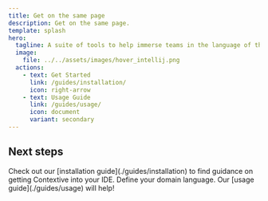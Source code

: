 ```yaml
---
title: Get on the same page
description: Get on the same page.
template: splash
hero:
  tagline: A suite of tools to help immerse teams in the language of their domains.
  image:
    file: ../../assets/images/hover_intellij.png
  actions:
    - text: Get Started
      link: /guides/installation/
      icon: right-arrow
    - text: Usage Guide
      link: /guides/usage/
      icon: document
      variant: secondary
---
```



## Next steps

<CardGrid stagger>
	<Card title="Install" icon="down-caret">
		Check out our [installation guide](./guides/installation) to find guidance on getting Contextive into your IDE.
	</Card>
	<Card title="Define" icon="pencil">
		Define your domain language.  Our [usage guide](./guides/usage) will help!
	</Card>
</CardGrid>

